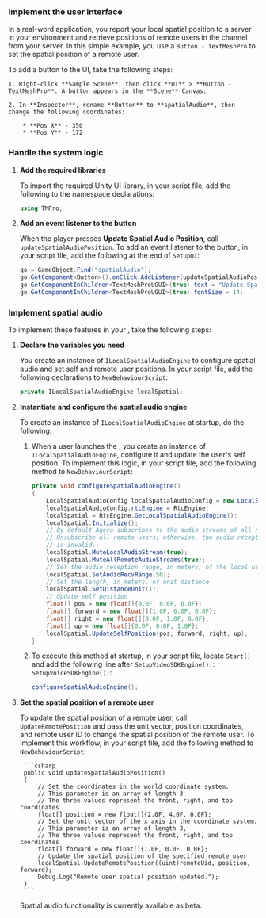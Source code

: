 <PlatformWrapper platform="unity">


### Implement the user interface

In a real-word application, you report your local spatial position to a server in your environment and retrieve positions of remote users in the channel from your server. In this simple example, you use a `Button - TextMeshPro` to set the spatial position of a remote user. 

To add a button to the UI, take the following steps:

    1. Right-click **Sample Scene**, then click **UI** > **Button - TextMeshPro**. A button appears in the **Scene** Canvas.

    2. In **Inspector**, rename **Button** to **spatialAudio**, then change the following coordinates:

        * **Pos X** - 350
        * **Pos Y** - 172

### Handle the system logic

1. **Add the required libraries**

    To import the required Unity UI library, in your script file, add the following to the namespace declarations:

    ``` csharp
    using TMPro;
    ```
2. **Add an event listener to the button**

    When the player presses **Update Spatial Audio Position**, call `updateSpatialAudioPosition`. To add an event listener to the button, in your script file, add the following at the end of `SetupUI`:

    ```csharp
    go = GameObject.Find("spatialAudio");
    go.GetComponent<Button>().onClick.AddListener(updateSpatialAudioPosition);
    go.GetComponentInChildren<TextMeshProUGUI>(true).text = "Update Spatial Audio Position";
    go.GetComponentInChildren<TextMeshProUGUI>(true).fontSize = 14;
    ```

### Implement spatial audio

To implement these features in your <Vpl k="CLIENT" />, take the following steps:

1. **Declare the variables you need**

    You create an instance of `ILocalSpatialAudioEngine` to configure spatial audio and set self and remote user positions. In your script file, add the following declarations to `NewBehaviourScript`:

    ```csharp
    private ILocalSpatialAudioEngine localSpatial;
    ```

1. **Instantiate and configure the spatial audio engine**

    To create an instance of `ILocalSpatialAudioEngine` at startup, do the following:

    1. When a user launches the <Vpl k="CLIENT" />, you create an instance of `ILocalSpatialAudioEngine`, configure it and update the user's self position. To implement this logic, in your script file, add the following method to `NewBehaviourScript`:

        ```csharp
        private void configureSpatialAudioEngine() 
        {
            LocalSpatialAudioConfig localSpatialAudioConfig = new LocalSpatialAudioConfig();
            localSpatialAudioConfig.rtcEngine = RtcEngine;
            localSpatial = RtcEngine.GetLocalSpatialAudioEngine();
            localSpatial.Initialize();
            // By default Agora subscribes to the audio streams of all remote users.
            // Unsubscribe all remote users; otherwise, the audio reception range you set
            // is invalid.
            localSpatial.MuteLocalAudioStream(true);
            localSpatial.MuteAllRemoteAudioStreams(true);
            // Set the audio reception range, in meters, of the local user
            localSpatial.SetAudioRecvRange(50);
            // Set the length, in meters, of unit distance
            localSpatial.SetDistanceUnit(1);
            // Update self position
            float[] pos = new float[]{0.0F, 0.0F, 0.0F};
            float[] forward = new float[]{1.0F, 0.0F, 0.0F};
            float[] right = new float[]{0.0F, 1.0F, 0.0F};
            float[] up = new float[]{0.0F, 0.0F, 1.0F};
            localSpatial.UpdateSelfPosition(pos, forward, right, up);
        }
        ```

    1. To execute this method at startup, in your script file, locate `Start()` and add the following line after <ProductWrapper notAllowed = "voice-calling"> `SetupVideoSDKEngine();`: </ProductWrapper>
       <ProductWrapper product = "voice-calling"> `SetupVoiceSDKEngine();`: </ProductWrapper>

        ```csharp
        configureSpatialAudioEngine();
        ```

1. **Set the spatial position of a remote user**

    To update the spatial position of a remote user, call `UpdateRemotePosition` and pass the unit vector, position coordinates, and remote user ID to change the spatial position of the remote user. To implement this workflow, in your script file,
    add the following method to `NewBehaviourScript`: 

        ```csharp
        public void updateSpatialAudioPosition()
        {
            // Set the coordinates in the world coordinate system.
            // This parameter is an array of length 3
            // The three values represent the front, right, and top coordinates
            float[] position = new float[]{2.0F, 4.0F, 0.0F};
            // Set the unit vector of the x axis in the coordinate system.
            // This parameter is an array of length 3,
            // The three values represent the front, right, and top coordinates
            float[] forward = new float[]{1.0F, 0.0F, 0.0F};
            // Update the spatial position of the specified remote user
            localSpatial.UpdateRemotePosition((uint)remoteUid, position, forward);
            Debug.Log("Remote user spatial position updated.");
        }
        ```

      Spatial audio functionality is currently available as beta.

</PlatformWrapper>
